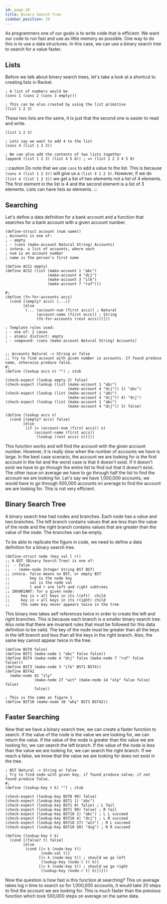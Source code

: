 ```yaml
---
id: page-10
title: Binary Search Tree
sidebar_position: 10
---
```


As programmers one of our goals is to write code that is efficient. We want our code to run fast and use as little memory as possible. One way to do this is to use a data structures. In this case, we can use a binary search tree to search for a value faster.

## Lists
Before we talk about binary search trees, let's take a look at a shortcut to creating lists in Racket.

```racket title="Lists" showLineNumbers
; A list of numbers would be 
(cons 1 (cons 2 (cons 3 empty)))

; This can be also created by using the list primitive
(list 1 2 3)
```

These two lists are the same, it is just that the second one is easier to read and write.

```racket title="Operating on lists" showLineNumbers
(list 1 2 3)

; Lets say we want to add 4 to the list
(cons 4 (list 1 2 3))

; We can also add the contents of two lists together
(append (list 1 2 3) (list 4 5 6)) ; => (list 1 2 3 4 5 6)
```

:::caution
Do note that we use `cons` to add a value to the list. This is because `(cons 4 (list 1 2 3))` will give us a `(list 4 1 2 3)`. However, if we do `(list 4 (list 1 2 3))` we get a list of two elements not a list of 4 elements. The first element in the list is 4 and the second element is a list of 3 elements. Lists can have lists as elements.
:::

## Searching
Let's define a data definition for a bank account and a function that searches for a bank account with a given account number.

```racket title="Bank Account" showLineNumbers
(define-struct account (num name))
; Accounts is one of:
; - empty
; - (cons (make-account Natural String) Accounts)
; interp. a list of accounts, where each
; num is an account number
; name is the person's first name

(define ACS1 empty)
(define ACS2 (list (make-account 1 "abc")
                   (make-account 4 "dcj")
                   (make-account 3 "ilk")
                   (make-account 7 "ruf")))

#;
(define (fn-for-accounts accs)
  (cond [(empty? accs) (...)]
        [else
         (... (account-num (first accs)) ; Natural
              (account-name (first accs)) ; String
              (fn-for-accounts (rest accs)))]))

; Template rules used:
; - one of: 2 cases
; - atomic distinct: empty
; - compound: (cons (make-account Natural String) Accounts)


;; Accounts Natural -> String or false
;; Try to find account with given number in accounts. If found produce name, otherwise produce false.
#;
(define (lookup accs n) "") ; stub

(check-expect (lookup empty 2) false)
(check-expect (lookup (list (make-account 1 "abc")
                            (make-account 4 "dcj")) 1) "abc")
(check-expect (lookup (list (make-account 1 "abc")
                            (make-account 4 "dcj")) 4) "dcj")
(check-expect (lookup (list (make-account 1 "abc")
                            (make-account 4 "dcj")) 3) false)

(define (lookup accs n)
  (cond [(empty? accs) false]
        [else
         (if (= (account-num (first accs)) n)
             (account-name (first accs))
              (lookup (rest accs) n))]))
```

This function works and will find the account with the given account number. However, it is really slow when the number of accounts we have is large. In the best case scenario, the account we are looking for is the first account in the list and the worst case is that it doesn't exist. If it doesn't exist we have to go through the entire list to find out that it doesn't exist. The other issue on average we have to go through half the list to find the account we are looking for. Let's say we have 1,000,000 accounts, we would have to go through 500,000 accounts on average to find the account we are looking for. This is not very efficient.

## Binary Search Tree
A binary search tree had nodes and branches. Each node has a value and two branches. The left branch contains values that are less than the value of the node and the right branch contains values that are greater than the value of the node. The branches can be empty.

<Fig src={simpledata2} caption='Binary Tree of Accounts' num={1}/>

To be able to replicate the figure in code, we need to define a data definition for a binary search tree.

```racket title="Data Definition" showLineNumbers
(define-struct node (key val l r))
;; A BST (Binary Search Tree) is one of:
;;  - false
;;  - (make-node Integer String BST BST)
;; interp. false means no BST, or empty BST
;;         key is the node key
;;         val is the node val
;;         l and r are left and right subtrees
;; INVARIANT: for a given node:
;;     key is > all keys in its l(eft)  child
;;     key is < all keys in its r(ight) child
;;     the same key never appears twice in the tree
```

This binary tree takes self references twice in order to create the left and right branches. This is because each branch is a smaller binary search tree. Also note that there are invariant rules that must be followed for this data definition to be valid. The key of the node must be greater than all the keys in the left branch and less than all the keys in the right branch. Also, the same key cannot appear twice in the tree.

```racket title="Binary Search Tree" showLineNumbers
(define BST0 false)
(define BST1 (make-node 1 "abc" false false))
(define BST4 (make-node 4 "dcj" false (make-node 7 "ruf" false false)))
(define BST3 (make-node 3 "ilk" BST1 BST4))
(define BST42 
  (make-node 42 "ily"
             (make-node 27 "wit" (make-node 14 "olp" false false) false)
             false))

; This is the same as figure 1
(define BST10 (make-node 10 "why" BST3 BST42))
```

## Faster Searching
Now that we have a binary search tree, we can create a faster function to search. If the value of the node is the value we are looking for, we can return the value. If the value of the node is greater than the value we are looking for, we can search the left branch. If the value of the node is less than the value we are looking for, we can search the right branch. If we reach a false, we know that the value we are looking for does not exist in the tree.

```racket title="Searching" showLineNumbers
; BST Natural -> String or false
; Try to find node with given key, if found produce value; if not found produce false.
#;
(define (lookup-key t k) "") ; stub

(check-expect (lookup-key BST0 99) false)
(check-expect (lookup-key BST1 1) "abc")
(check-expect (lookup-key BST1 0) false) ; L fail
(check-expect (lookup-key BST1 99) false) ; R fail
(check-expect (lookup-key BST10 1) "abc") ; L L succeed
(check-expect (lookup-key BST10 4) "dcj") ; L R succeed
(check-expect (lookup-key BST10 27) "wit") ; R L succeed
(check-expect (lookup-key BST10 50) "dug") ; R R succeed

(define (lookup-key t k)
  (cond [(false? t) false]
        [else
         (cond [(= k (node-key t))
                (node-val t)]
               [(< k (node-key t)) ; should we go left
                (lookup-key (node-l t) k)]
               [(> k (node-key t)) ; should we go right
                (lookup-key (node-r t) k)])]))
```

Now the question is how fast is this function at searching? This on average takes log n time to search so for 1,000,000 accounts, it would take 20 steps to find the account we are looking for. This is much faster than the previous function which took 500,000 steps on average on the same data.
